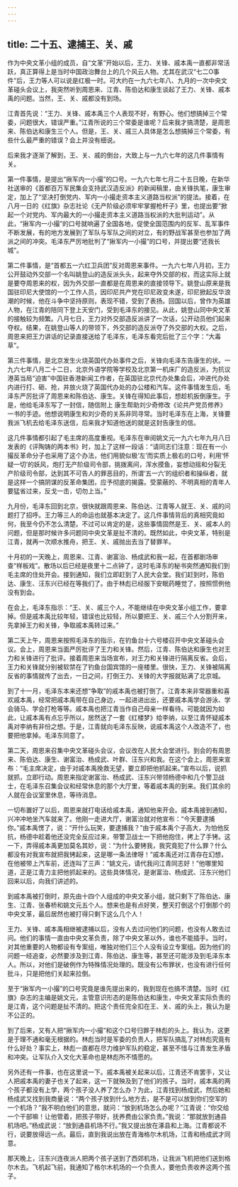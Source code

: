 ```yaml
---
---
---
```

title: 二十五、逮捕王、关、戚
---



作为中央文革小组的成员，自“文革”开始以后，王力、关锋、戚本禹一直都非常活跃，真正算得上是当时中国政治舞台上的几个风云人物。尤其在武汉“七二O事件”后，王力等人可以说是红极一时。可大约在一九六七年八、九月的一次中央文革碰头会议上，我突然听到周恩来、江青、陈伯达和康生谈起了王力、关锋、戚本禹的问题。当然，王、关、戚都没有到场。

江青首先说：“王力、关锋、戚本禹三个人表现不好，有野心。他们想搞掉三个常委，问题很大，错误严重。”江青所说的三个常委是谁呢？后来我才搞清楚，是周恩来、陈伯达和康生三个人。但是，王、关、戚三人具体是怎么想搞掉三个常委，有些什么最严重的错误？会上并没有细说。

后来我才逐渐了解到，王、关、戚的倒台，大致上与一九六七年的这几件事情有关。

第一件事情，是提出“揪军内一小撮”的口号。一九六七年七月二十五日晚，在新华社送审的《首都百万军民集会支持武汉造反派》的新闻稿里，由关锋执笔，康生审定，加上了“坚决打倒党内、军内一小撮走资本主义道路当权派”的提法。接着，在八月一日的《红旗》杂志社论《无产阶级必须牢牢掌握枪杆子》里，也提出要“掀起一个对党内、军内最大的一小撮走资本主义道路当权派的大批判运动”。从此，“揪军内一小撮”的口号就响遍了全国各地，促使全国范围内的反军、乱军事件不断发展，有的地方发展到了军队与军队之间的对立，有的野战军甚至也参加了两派之间的冲突。毛泽东严厉地批判了“揪军内一小撮”的口号，并提出要“还我长城”。

第二件事情，是“首都五一六红卫兵团”反对周恩来事件。一九六七年八月初，王力公开鼓动外交部一个名叫姚登山的造反派头头，起来夺外交部的权，而这实际上就是要夺周恩来的权，因为外交部一直都是在周恩来的直接领导下。姚登山原来是我国驻印尼大使馆的一个工作人员，因印尼共产党在印尼政变未遂，印尼掀起反华浪潮的时候，他在斗争中坚持原则，表现不错，受到了表扬。回国以后，曾作为英雄人物，在江青的陪同下登上天安门，受到毛泽东的接见。从此，姚登山同中央文革的接触较为频繁。八月七日，王力对外交部造反派讲了一次话，公开动员他们起来夺权。结果，在姚登山等人的带领下，外交部的造反派夺了外交部的大权。之后，周恩来把王力讲话的记录直接送给了毛泽东，毛泽东看完后批了三个字：“大毒草”。

第三件事情，是北京发生火烧英国代办处事件之后，关锋向毛泽东告康生的状。一九六七年八月二十二日，北京外语学院等学校及北京第一机床厂的造反派，为抗议港英当局“迫害”中国驻香港新闻工作者，在英国驻北京代办处集会后，冲进代办处内进行打、砸、抢，并放火烧了英国代办处的办公楼和汽车。这件事情发生后，毛泽东严厉批评了周恩来和陈伯达、康生。关锋在得知此事后，想趁机扳倒康生。于是，他给毛泽东写了一封信，随信附上 康生帮助刘少奇修改《论共产党员修养》一书的手迹。他想说明康生和刘少奇的关系非同寻常。当时毛泽东在上海，关锋要我派飞机去给毛泽东送信，后来我才知道他送的就是这封告康生的信。

这几件事情都引起了毛主席的高度重视。毛泽东在审阅姚文元一九六七年九月八日发表的《评陶铸的两本书》时，加上了这样一段话：“请同志们注意：现在有一小撮反革命分子也采用了这个办法，他们用貌似极‘左’而实质上极右的口号，利用‘怀疑一切’的妖风，炮打无产阶级司令部，挑拨离间，浑水摸鱼，妄想动摇和分裂无产阶级司令部，达到其不可告人的罪恶目的，所谓‘五一六’的组织者和操纵者，就是这样一个搞阴谋的反革命集团，应予彻底的揭露。受蒙蔽的、不明真相的青年人要猛省过来，反戈一击，切勿上当。”

九月份，毛泽东回到北京，很快就跟周恩来、陈伯达、江青等人就王、关、戚的问题打了招呼。王力等三人的命运也就基本决定了。这几件事情背后的真相究竟如何，我至今仍不怎么清楚。不过可以肯定的是，这些事情固然是王、关、戚本人的问题，但是那时候许多问题同中央文革是扯不清的。既然如此，中央文革，特别是江青，就再一次顺水推舟，把王、关、戚抛出去当了替罪羊。

十月初的一天晚上，周恩来、江青、谢富治、杨成武和我一起，在首都剧场审查“样板戏”。散场以后已经是夜里十二点钟了，这时毛泽东的秘书突然通知我们到毛主席的住处开会。接到通知，我们立即赶到了人民大会堂。我们赶到时，陈伯达、康生、汪东兴已经在等我们了。由于林彪已经服下安眠药睡觉了，按照惯例他没有到会。

在会上，毛泽东指示：“王、关、戚三个人，不能继续在中央文革小组工作，要拿掉。但是戚本禹比较年轻，错误也比较轻，所以要把王、关、戚三个人分割开来，先拿掉王力和关锋，争取戚本禹转过来。”

第二天上午，周恩来按照毛泽东的指示，在钓鱼台十六号楼召开中央文革碰头会议。会上，周恩来当面严厉批评了王力和关锋。然后，江青、陈伯达和康生也对王力和关锋进行了批评。接着周恩来当场宣布，对王力和关锋进行隔离反省。会后，王力和关锋就分别被软禁在了钓鱼台国宾馆的一座楼里。很快，王力、关锋被隔离反省的事情就传了出去，一日之间，打倒王力、关锋的大字报就贴满了北京城。

到了十一月，毛泽东本来还想“争取”的戚本禹也被打倒了。江青本来非常器重和喜欢戚本禹，经常把戚本禹带在自己身边，一起进进出出，还要戚本禹学会游泳、学会骑马、学会打枪等等。戚本禹也把江青当作自己母亲一样看待。可能就因为如此，让戚本禹有点忘乎所以，居然送了一套《红楼梦》给李纳，以至江青怀疑戚本禹对李纳有非份之想。于是，江青就向毛泽东反映，说戚本禹这个人改造不了，也要把他拿掉。毛泽东同意了。

第二天，周恩来召集中央文革碰头会议，会议改在人民大会堂进行。到会的有周恩来、陈伯达、康生、谢富治、杨成武、叶群、汪东兴和我。在这个会上，周恩来宣布：“毛主席决定，由于对戚本禹挽救无望，要立即把他抓起来。”宣布以后，说抓就抓，立即行动。周恩来指定谢富治、杨成武、汪东兴带领杨德中和几个警卫战士，在毛泽东召集会议和经常休息的那个大厅里，等着戚本禹的到来。我们其余的人就在会议室里休息，等待消息。

一切布置好了以后，周恩来就打电话给戚本禹，通知他来开会。戚本禹接到通知，兴冲冲地坐汽车就来了。他刚一走进大厅，谢富治就对他宣布：“今天要逮捕你。”戚本禹愣了，说：“开什么玩笑，要逮捕我？”由于戚本禹个子高大，为怕他反抗，杨德中趁着他还没完全反应过来，带警卫战士一下把他抱住，拷上了手铐。这一下，弄得戚本禹更加莫名其妙，说：“为什么要铐我，我究竟犯了什么罪？什么都没有对我宣布就把我铐起来，这是哪一条法律呀！”戚本禹还对江青存在幻想，在他被带上汽车前，还连叫了三声：“姚文元，请代我问江青同志好！”他哪里知道，正是江青力主把他抓起来的。这些具体情况，是谢富治、杨成武、汪东兴他们回来以后，向我们讲述的。

到戚本禹被打倒时，原先由十四个人组成的中央文革小组，就只剩下了陈伯达、康生、江青、张春桥和姚文元五个人。想来也是有点好笑，整天打倒这个打倒那个的中央文革，最后居然也被打得只剩下这么几个人！

王力、关锋、戚本禹相继被逮捕以后，没有人去过问他们的问题，也没有人敢去过问。他们的事情一直由中央文革负责，除了中央文革以外，谁也不能插手。当时，对其他重要的人物都设有专案组，唯独对他们三个人没有设立专案组。因为他们的问题一经追查，必然要涉及到江青、陈伯达、康生等，甚至还可能涉及到毛泽东本人。所以，对他们是破例作为特殊情况处理的。既没有公布罪状，也没有进行任何批斗，只是把他们关起来拉倒。

至于“揪军内一小撮”的口号究竟是谁先提出来的，我到现在也搞不清楚。当时《红旗》杂志的主编是姚文元，主管意识形态的是陈伯达和康生，中央文革实际负责的是江青，这个问题是扯不清的。把这个责任完全扣在王、关、戚的头上，我认为是不公正的。

到了后来，又有人把“揪军内一小撮”和这个口号归罪于林彪的头上。我认为，这更是于理不通和毫无根据的。林彪当时是军委的负责人，把军队搞乱了对林彪究竟有什么好处？事实上，林彪一直都在尽力维护军队的稳定，甚至不惜与江青发生矛盾和冲突。让军队介入文化大革命也是林彪所不情愿的。

另外还有一件事，也在这里说一下。戚本禹被关起来以后，江青还不肯罢手，又让人把戚本禹的妻子也关了起来，这一下就殃及到了他们的孩子。当时，戚本禹的两个孩子都没有上学，两个孩子没人养了怎么办？为此，江青找到杨成武，然后她和杨成武又找到我商量说：“两个孩子放到什么地方去，是不是可以放到你们空军的一个机场？”我不明白他们的意思，就问：“放到机场怎么办呢？”江青说：“你交给一个干部嘛！让他管着，把孩子带好，抚养费由公家负责。”我说：“那就放到通县机场吧。”杨成武说：“放到通县机场不行。”我又提出放在涿县和上海。江青都说不行，说要放得远一点。最后，直到我说出放在青海格尔木机场，江青和杨成武才同意。

那天晚上，汪东兴连夜派人把两个孩子送到了西郊机场，让我派飞机把他们送到格尔木去。飞机起飞前，我通知了格尔木机场的一个负责人，要他负责收养这两个孩子。